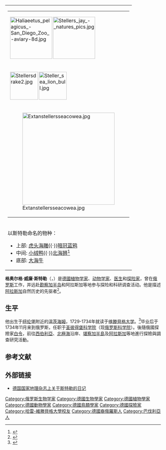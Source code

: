 {{noteTA
|T=zh-hans:格奥尔格·威廉·斯特勒;zh-hk:格奧爾格·威廉·史特勒;zh-tw:蓋歐格·威廉·史特勒;
|1=zh-hans:格奥尔格·威廉·斯特勒;zh-hk:格奧爾格·威廉·史特勒;zh-tw:蓋歐格·威廉·史特勒;
|2=zh-hans:格奥尔格;zh-hk:格奧爾格;zh-tw:蓋歐格;
|3=zh-hans:斯特勒;zh-hk:史特勒;zh-tw:史特勒;
}}
{{Infobox scientist
| name        = 格奥尔格·威廉·斯特勒
| image       = Gedenktafel Schlossstr 3 (Wittenberg) Georg Wilhelm Steller.jpg
| image_size  = 220px
| caption     = 位于[[路德城维滕贝格|路德城维滕贝格]]的纪念牌
| birth_date  = {{birth_date|1709|3|10}}
| birth_place = {{Flag|Holy Roman Empire}}<br>[[巴特温茨海姆|温茨海姆]][[帝国自由城市|自由城]]<ref>{{cite book |author=W.G. Sebald |title=After Nature |date=2011 |publisher=Random House Publishing Group |isbn=9780307813657 |url=https://books.google.com/books?id=8TG7tdc11t4C&lpg=PT49&dq=Georg%20Wilhelm%20Steller&hl=zh-CN&pg=PT50#v=onepage&q=Georg%20Wilhelm%20Steller&f=false |language=en |access-date=2018-12-10 |archive-date=2019-06-13 |archive-url=https://web.archive.org/web/20190613035723/https://books.google.com/books?id=8TG7tdc11t4C&lpg=PT49&dq=Georg%20Wilhelm%20Steller&hl=zh-CN&pg=PT50#v=onepage&q=Georg%20Wilhelm%20Steller&f=false |dead-url=no }}</ref>
| death_date  = 1746年11月12日-23日间<ref name=bio/>
| death_place = {{Flag|Russian Empire}}[[秋明|秋明]]
| resting_place_coordinates = {{coord|58|25|47|N|154|23|29|W|region:US_type:mountain_source:ruwiki|display=inline, title}}
| nationality = {{flag|神聖羅馬帝國}}
| education   = [[哈雷-维滕贝格大学|维滕贝格大学]]
| fields = 植物学、动物学、医学
| author_abbrev_bot = Steller
| author_abbrev_zoo = Steller
| footnotes   = 
}}
{| class="infobox" style="width: 300px;" 
|-
|
{| style="background: white; white-space: nowrap;" cellpadding=0 cellspacing=2
|-
|[[File:Haliaeetus_pelagicus_-San_Diego_Zoo_-aviary-8d.jpg|x136px]] [[File:Stellers_jay_-_natures_pics.jpg|x136px]]
|-
|[[File:Stellersdrake2.jpg|x90px]] [[File:Steller_sea_lion_bull.jpg|x90px]]
|-
| colspan=2 | [[File:Extanstellersseacowea.jpg|298px]]
|}
|-
|以斯特勒命名的物种：
* 上部: [[虎头海雕|虎头海雕]]{{·}}[[暗冠蓝鸦|暗冠蓝鸦]]
* 中间: [[小绒鸭|小绒鸭]]{{·}}[[北海狮|北海狮]]<ref>{{cite book |author=Jeanne Walker Harvey |title=Astro: The Steller Sea Lion |date=2010 |publisher=Sylvan Dell Publishing |isbn=9781607188605 |url=https://books.google.com/books?id=bTDnKaVZ1AoC&lpg=PP16&dq=Georg%20Wilhelm%20Steller&hl=zh-CN&pg=PP16#v=onepage&q=Georg%20Wilhelm%20Steller&f=false |accessdate=2018-12-10 |language=en |archive-date=2019-06-10 |archive-url=https://web.archive.org/web/20190610054801/https://books.google.com/books?id=bTDnKaVZ1AoC&lpg=PP16&dq=Georg%20Wilhelm%20Steller&hl=zh-CN&pg=PP16#v=onepage&q=Georg%20Wilhelm%20Steller&f=false |dead-url=no }}</ref>
* 底部: [[大海牛|大海牛]] {{small|(已灭绝；由斯特勒作图)}}
|}
'''格奥尔格·威廉·斯特勒'''（{{lang-de|Georg Wilhelm Steller}}，{{bd|1709年|3月10日|1746年|11月|S}}）是[[德國|德國]][[植物学家|植物学家]]、[[动物学家|动物学家]]、[[医生|医生]]和[[探险家|探险家]]，曾在[[俄罗斯|俄罗斯]]工作，并远赴[[勘察加半岛|勘察加半岛]]和阿拉斯加等地参与探险和科研调查活动。他是描述[[阿拉斯加|阿拉斯加]]自然历史的先驱者<ref>{{cite journal |author=W. L. S |title=Georg Wilhelm Steller: The Pioneer of Alaskan Natural History |journal=Science |date=1937 |volume=85 |issue=2202 |pages=266-267 |doi=10.1126/science.85.2202.266 |language=en}}</ref>。

==生平==
他出生于[[纽伦堡|纽伦堡]]附近的[[巴特温茨海姆|温茨海姆]]，1729-1734年就读于[[哈雷-维滕貝格大学|维滕貝格大学]]。<ref name=bio>{{cite book |author=Hoffmann, Peter |title=Steller (auch Stoeller, Stöhler), Georg Wilhelm |date=2013 |publisher=Neue Deutsche Biographie |pages=237-238 |edition=25 |url=https://www.deutsche-biographie.de/sfz64729.html#ndbcontent |accessdate=2018-12-10 |language=de |archive-date=2019-06-11 |archive-url=https://web.archive.org/web/20190611162036/https://www.deutsche-biographie.de/sfz64729.html#ndbcontent |dead-url=no }}</ref>毕业后于1734年11月来到俄罗斯，任职于[[圣彼得堡科学院|圣彼得堡科学院]]（现[[俄罗斯科学院|俄罗斯科学院]]）。後隨俄國探險家[[白令|白令]]，前往[[西伯利亞|西伯利亞]]、[[北極海|北極海]]沿岸、[[堪察加半島|堪察加半島]]及[[阿拉斯加|阿拉斯加]]等地進行探險與調查研究活動。

{{植物命名人|Steller|格奥尔格·威廉·斯特勒}}
==参考文献==
{{reflist}}
==外部链接==
{{wikisource|ADB:Steller, Georg Wilhelm|格奥尔格·威廉·斯特勒|de}}
* [https://web.archive.org/web/20091229182546/http://www.nationalgeographic.de/reportagen/topthemen/2001/auf-der-spur-von-steller 德国国家地理杂志上关于斯特勒的日记]{{de icon}} 
{{自然历史}}
{{Authority control}}
{{DEFAULTSORT:Steeler}}
[[Category:俄罗斯生物学家|Category:俄罗斯生物学家]]
[[Category:德國生物學家|Category:德國生物學家]]
[[Category:德國植物學家|Category:德國植物學家]]
[[Category:德國動物學家|Category:德國動物學家]]
[[Category:德國鳥類學家|Category:德國鳥類學家]]
[[Category:德國探險家|Category:德國探險家]]
[[Category:哈雷-維滕貝格大學校友|Category:哈雷-維滕貝格大學校友]]
[[Category:德國裔俄羅斯人|Category:德國裔俄羅斯人]]
[[Category:巴伐利亞人|Category:巴伐利亞人]]